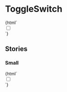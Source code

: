 
<Meta title="Forms/ToggleSwitch" />

# ToggleSwitch

<Canvas>
  <Story name="Default">
    {html`
      <div class="toggle-switch w-16 h-8">
        <input id="default" type="checkbox" />
        <label for="default" />
        <span class="w-8 h-8"></span>
      </div>
    `}
  </Story>
</Canvas>

## Stories

### Small

<Canvas>
  <Story name="Small">
    {html` <div class="toggle-switch w-8 h-4">
      <input id="small" type="checkbox" />
      <label for="small" />
      <span class="w-4 h-4"></span>
    </div>`}
  </Story>
</Canvas>
